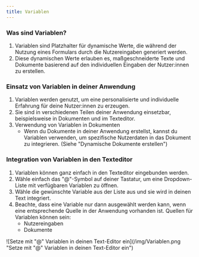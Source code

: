 ```yaml
---
title: Variablen
---
```


### Was sind Variablen?

1. Variablen sind Platzhalter für dynamische Werte, die während der Nutzung eines Formulars durch die Nutzereingaben generiert werden.
2. Diese dynamischen Werte erlauben es, maßgeschneiderte Texte und Dokumente basierend auf den individuellen Eingaben der Nutzer:innen zu erstellen.

### Einsatz von Variablen in deiner Anwendung

1. Variablen werden genutzt, um eine personalisierte und individuelle Erfahrung für deine Nutzer:innen zu erzeugen.
2. Sie sind in verschiedenen Teilen deiner Anwendung einsetzbar, beispielsweise in Dokumenten und im Texteditor.
3. Verwendung von Variablen in Dokumenten
   * Wenn du Dokumente in deiner Anwendung erstellst, kannst du Variablen verwenden, um spezifische Nutzerdaten in das Dokument zu integrieren. (Siehe "Dynamische Dokumente erstellen")

### Integration von Variablen in den Texteditor

1. Variablen können ganz einfach in den Texteditor eingebunden werden.
2. Wähle einfach das "@"-Symbol auf deiner Tastatur, um eine Dropdown-Liste mit verfügbaren Variablen zu öffnen.
3. Wähle die gewünschte Variable aus der Liste aus und sie wird in deinen Text integriert.
4. Beachte, dass eine Variable nur dann ausgewählt werden kann, wenn eine entsprechende Quelle in der Anwendung vorhanden ist. Quellen für Variablen können sein:
   * Nutzereingaben
   * Dokumente

![Setze mit "@" Variablen in deinen Text-Editor ein](/img/Variablen.png "Setze mit "@" Variablen in deinen Text-Editor ein")
